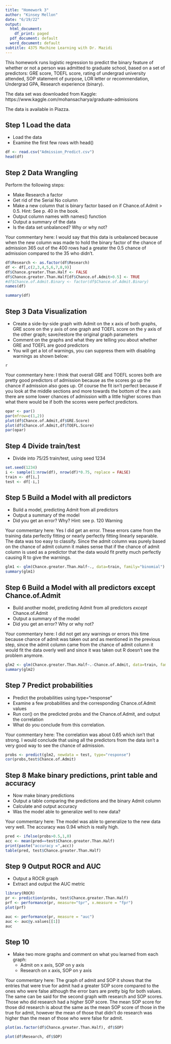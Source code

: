 ---
title: "Homework 3"
author: "Kinsey Mellon"
date: "6/19/22"
output:
  html_document:
    df_print: paged
  pdf_document: default
  word_document: default
subtitle: 4375 Machine Learning with Dr. Mazidi
---

This homework runs logistic regression to predict the binary feature of whether or not a person was admitted to graduate school, based on a set of predictors: GRE score, TOEFL score, rating of undergrad university attended, SOP statement of purpose, LOR letter or recommendation, Undergrad GPA, Research experience (binary).

The data set was downloaded from Kaggle: https://www.kaggle.com/mohansacharya/graduate-admissions

The data is available in Piazza. 

## Step 1 Load the data

* Load the data
* Examine the first few rows with head()

```{r}
df <- read.csv("Admission_Predict.csv")
head(df)
```

## Step 2 Data Wrangling

Perform the following steps:

* Make Research a factor
* Get rid of the Serial No column
* Make a new column that is binary factor based on if Chance.of.Admit > 0.5. Hint: See p. 40 in the book. 
* Output column names with names() function
* Output a summary of the data
* Is the data set unbalanced? Why or why not?

 Your commentary here:
I would say that this data is unbalanced because when the new column was made to hold the binary factor of the chance of admission 365 out of the 400 rows had a greater the 0.5 chance of admission compared to the 35 who didn't.

```{r}
df$Research <- as.factor(df$Research)
df <- df[,c(2,3,4,5,6,7,8,9)]
df$Chance.greater.Than.Half <- FALSE
df$Chance.greater.Than.Half[df$Chance.of.Admit>0.5] <- TRUE
#df$Chance.of.Admit.Binary <- factor(df$Chance.of.Admit.Binary)
names(df)
```

```{r}
summary(df)
```

## Step 3 Data Visualization

* Create a side-by-side graph with Admit on the x axis of both graphs, GRE score on the y axis of one graph and TOEFL score on the y axis of the other graph; save/restore the original graph parameters
* Comment on the graphs and what they are telling you about whether GRE and TOEFL are good predictors
* You will get a lot of warnings, you can suppress them with disabling warnings as shown below:

```
{r,warning=FALSE}
```

Your commentary here:
I think that overall GRE and TOEFL scores both are pretty good predictors of admission because as the scores go up the chance if admission also goes up. Of course the fit isn't perfect because if you look at the middle sections and more towards the bottom of the x axis there are some lower chances of admission with a little higher scores than what there would be if both the scores were perfect predictors.

```{r,warning=FALSE}
opar <- par()
par(mfrow=c(1,2))
plot(df$Chance.of.Admit,df$GRE.Score)
plot(df$Chance.of.Admit,df$TOEFL.Score)
par(opar)
```


## Step 4 Divide train/test

* Divide into 75/25 train/test, using seed 1234

```{r}
set.seed(1234)
i <- sample(1:nrow(df), nrow(df)*0.75, replace = FALSE)
train <- df[i,]
test <- df[-i,]
```

## Step 5 Build a Model with all predictors 

* Build a model, predicting Admit from all predictors
* Output a summary of the model
* Did you get an error? Why? Hint: see p. 120 Warning

Your commentary here: 
Yes I did get an error. These errors came from the training data perfectly fitting or nearly perfectly fitting linearly separable. The data was too easy to classify. Since the admit column was purely based on the chance of admit column it makes sense that if the chance of admit column is used as a predictor that the data would fit pretty much perfectly causing R to give the warnings.

```{r}
glm1 <- glm(Chance.greater.Than.Half~., data=train, family="binomial")
summary(glm1)
```

## Step 6 Build a Model with all predictors except Chance.of.Admit

* Build another model, predicting Admit from all predictors *except* Chance.of.Admit
* Output a summary of the model
* Did you get an error? Why or why not?

Your commentary here:
I did not get any warnings or errors this time because chance of admit was taken out and as mentioned in the previous step, since the admit column came from the chance of admit column it would fit the data overly well and since it was taken out R doesn't see the problem anymore. 

```{r}
glm2 <- glm(Chance.greater.Than.Half~.-Chance.of.Admit, data=train, family="binomial")
summary(glm2)
```

## Step 7 Predict probabilities

* Predict the probabilities using type="response"
* Examine a few probabilities and the corresponding Chance.of.Admit values
* Run cor() on the predicted probs and the Chance.of.Admit, and output the correlation
* What do you conclude from this correlation. 

Your commentary here:
The correlation was about 0.65 which isn't that strong. I would conclude that using all the predictors from the data isn't a very good way to see the chance of admission.

```{r}
probs <- predict(glm2, newdata = test, type="response")
cor(probs,test$Chance.of.Admit)
```

## Step 8 Make binary predictions, print table and accuracy

* Now make binary predictions
* Output a table comparing the predictions and the binary Admit column
* Calculate and output accuracy
* Was the model able to generalize well to new data?

Your commentary here:
The model was able to generalize to the new data very well. The accuracy was 0.94 which is really high.

```{r}
pred <- ifelse(probs>0.5,1,0)
acc <- mean(pred==test$Chance.greater.Than.Half)
print(paste("accuracy =",acc))
table(pred, test$Chance.greater.Than.Half)
```

## Step 9 Output ROCR and AUC

* Output a ROCR graph
* Extract and output the AUC metric

```{r}
library(ROCR)
pr <- prediction(probs, test$Chance.greater.Than.Half)
prf <- performance(pr, measure="tpr", x.measure = "fpr")
plot(prf)

auc <- performance(pr, measure = "auc")
auc <- auc@y.values[[1]]
auc
```


## Step 10

* Make two more graphs and comment on what you learned from each graph:
  * Admit on x axis, SOP on y axis
  * Research on x axis, SOP on y axis
  
Your commentary here:
The graph of admit and SOP it shows that the entries that were true for admit had a greater SOP score compared to the ones who were false although the error bars are pretty big for both values. The same can be said for the second graph with research and SOP scores. Those who did research had a higher SOP score. The mean SOP score for those did research is about the same as the mean SOP score of those in the true for admit, however the mean of those that didn't do research was higher than the mean of those who were false for admit.

```{r}
plot(as.factor(df$Chance.greater.Than.Half), df$SOP)
```

```{r}
plot(df$Research, df$SOP)
```

